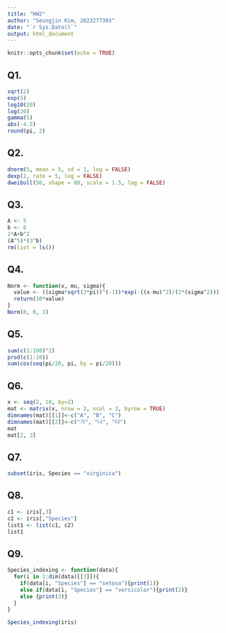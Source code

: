 ---
title: "HW2"
author: "Seungjin Kim, 2023277303"
date: "`r Sys.Date()`"
output: html_document
---

```{r setup, include=FALSE}
knitr::opts_chunk$set(echo = TRUE)
```

## Q1.
```{r, include = TRUE}
sqrt(2)
exp(5)
log10(20)
log(20)
gamma(5)
abs(-4.5)
round(pi, 2)
```
## Q2.
```{r, include = TRUE}
dnorm(5, mean = 5, sd = 1, log = FALSE)
dexp(1, rate = 5, log = FALSE)
dweibull(50, shape = 80, scale = 1.5, log = FALSE)
```
## Q3.
```{r, include = TRUE}
A <- 5
b <- 6
2*A+b^2
(A^5)*(3^b)
rm(list = ls())
```

## Q4.
```{r, include = TRUE}
Norm <- function(x, mu, sigma){
  value <- ((sigma*sqrt(2*pi))^(-1))*exp(-((x-mu)^2)/(2*(sigma^2)))
  return(10*value)
}
Norm(0, 0, 1)
```
## Q5.
```{r, include = TRUE}
sum(c(1:100)^2)
prod(c(1:10))
sum(cos(seq(pi/20, pi, by = pi/20)))
```
## Q6.
```{r, include = TRUE}
x <- seq(2, 18, by=2)
mat <- matrix(x, nrow = 3, ncol = 3, byrow = TRUE)
dimnames(mat)[[1]]<-c("A", "B", "C")
dimnames(mat)[[2]]<-c("가", "나", "다")
mat
mat[2, 3]
```

## Q7.
```{r, include = TRUE}
subset(iris, Species == "virginica")
```

## Q8.
```{r, include = TRUE}
c1 <- iris[,3]
c2 <- iris[,"Species"]
list1 <- list(c1, c2)
list1
```

## Q9.
```{r, include = TRUE}
Species_indexing <- function(data){
  for(i in 1:dim(data)[[1]]){
    if(data[i, "Species"] == "setosa"){print(1)}
    else if(data[i, "Species"] == "versicolor"){print(2)}
    else {print(3)}
  }  
}

Species_indexing(iris)
```